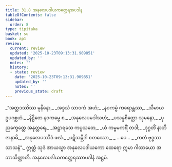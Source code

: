 ```yaml
---
title: 31.8 အနုလေပဒါယကတ္ထေရအပဒါန
tableOfContents: false
sidebar:
  order: 8
type: tipitaka
basket: su
book: ap1
review:
  current: review
  updated: '2025-10-23T09:13:31.909851'
  updated_by: ''
  notes: ''
  history:
  - state: review
    date: '2025-10-23T09:13:31.909851'
    updated_by: ''
    notes: ''
    previous_state: draft
---
```



<ReviewStatus review={frontmatter.review} showDetails={true} />

<HypothesisAnnotation frontmatter={frontmatter} />

<DynamicBreadcrumb />

<Division number="39" book="ap1" e="ch" v="20" p="286">

<Paragraph number="3484" type="verses" book="ap1">
_“အတ္ထဒဿိဿ မုနိနော,_  
_အဒ္ဒသံ သာဝကံ အဟံ;_  
_နဝကမ္မံ ကရောန္တဿ,_  
_သီမာယ ဥပဂစ္ဆဟံ._  

</Paragraph>

</Division>
<Division number="40" book="ap1" e="ch" v="20" p="286">

<Paragraph number="3485" type="verses" book="ap1">
_နိဋ္ဌိတေ နဝကမ္မေ စ,_  
_အနုလေပမဒါသဟံ;_  
_ပသန္နစိတ္တော သုမနော,_  
_ပုညက္ခေတ္တေ အနုတ္တရေ._  

</Paragraph>

</Division>
<Division number="41" book="ap1" e="ch" v="20" p="286">

<Paragraph number="3486" type="verses" book="ap1">
_အဋ္ဌာရသေ ကပ္ပသတေ,_  
_ယံ ကမ္မမကရိံ တဒါ;_  
_ဒုဂ္ဂတိံ နာဘိဇာနာမိ,_  
_အနုလေပဿိဒံ ဖလံ._  

</Paragraph>

</Division>
<Division number="42" book="ap1" e="ch" v="20" p="286">

<Paragraph number="3487" type="verses" book="ap1">
_ပဋိသမ္ဘိဒါ စတဿော,_  
_ …ပေ… _  
_ကတံ ဗုဒ္ဓဿ သာသနံ”._  

</Paragraph>

<Paragraph number="3488" book="ap1">
ဣတ္ထံ သုဒံ အာယသ္မာ အနုလေပဒါယကော ထေရော ဣမာ ဂါထာယော အဘာသိတ္ထာတိ.

</Paragraph>
</Division>

<Paragraph number="3489" type="center" book="ap1">
အနုလေပဒါယကတ္ထေရဿာပဒါနံ အဋ္ဌမံ.
</Paragraph>